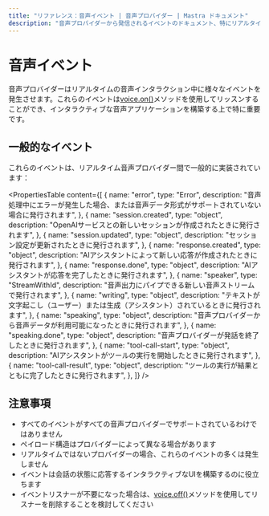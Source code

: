 ```yaml
---
title: "リファレンス：音声イベント | 音声プロバイダー | Mastra ドキュメント"
description: "音声プロバイダーから発信されるイベントのドキュメント、特にリアルタイム音声インタラクションに関するもの。"
---
```


# 音声イベント

音声プロバイダーはリアルタイムの音声インタラクション中に様々なイベントを発生させます。これらのイベントは[voice.on()](./voice.on)メソッドを使用してリッスンすることができ、インタラクティブな音声アプリケーションを構築する上で特に重要です。

## 一般的なイベント

これらのイベントは、リアルタイム音声プロバイダー間で一般的に実装されています：

<PropertiesTable
  content={[
    {
      name: "error",
      type: "Error",
      description:
        "音声処理中にエラーが発生した場合、または音声データ形式がサポートされていない場合に発行されます",
    },
    {
      name: "session.created",
      type: "object",
      description:
        "OpenAIサービスとの新しいセッションが作成されたときに発行されます",
    },
    {
      name: "session.updated",
      type: "object",
      description: "セッション設定が更新されたときに発行されます",
    },
    {
      name: "response.created",
      type: "object",
      description:
        "AIアシスタントによって新しい応答が作成されたときに発行されます",
    },
    {
      name: "response.done",
      type: "object",
      description: "AIアシスタントが応答を完了したときに発行されます",
    },
    {
      name: "speaker",
      type: "StreamWithId",
      description: "音声出力にパイプできる新しい音声ストリームで発行されます",
    },
    {
      name: "writing",
      type: "object",
      description:
        "テキストが文字起こし（ユーザー）または生成（アシスタント）されているときに発行されます",
    },
    {
      name: "speaking",
      type: "object",
      description:
        "音声プロバイダーから音声データが利用可能になったときに発行されます",
    },
    {
      name: "speaking.done",
      type: "object",
      description: "音声プロバイダーが発話を終了したときに発行されます",
    },
    {
      name: "tool-call-start",
      type: "object",
      description: "AIアシスタントがツールの実行を開始したときに発行されます",
    },
    {
      name: "tool-call-result",
      type: "object",
      description: "ツールの実行が結果とともに完了したときに発行されます",
    },
  ]}
/>

## 注意事項

- すべてのイベントがすべての音声プロバイダーでサポートされているわけではありません
- ペイロード構造はプロバイダーによって異なる場合があります
- リアルタイムではないプロバイダーの場合、これらのイベントの多くは発生しません
- イベントは会話の状態に応答するインタラクティブなUIを構築するのに役立ちます
- イベントリスナーが不要になった場合は、[voice.off()](./voice.off)メソッドを使用してリスナーを削除することを検討してください
